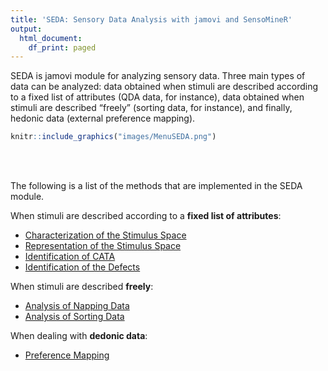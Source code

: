 ```yaml
---
title: 'SEDA: Sensory Data Analysis with jamovi and SensoMineR'
output:
  html_document:
    df_print: paged
---
```


SEDA is jamovi module for analyzing sensory data. Three main types of data can be analyzed: data obtained when stimuli are described according to a fixed list of attributes (QDA data, for instance), data obtained when stimuli are described  "freely" (sorting data, for instance), and finally, hedonic data (external preference mapping).

```r
knitr::include_graphics("images/MenuSEDA.png")
```
<br><br />

The following is a list of the methods that are implemented in the SEDA module.

When stimuli are described according to a **fixed list of attributes**:

* [Characterization of the Stimulus Space](charstim.html)
* [Representation of the Stimulus Space](repstim.html)
* [Identification of CATA](idecat.html)
* [Identification of the Defects](idef.html)


When stimuli are described  **freely**:

* [Analysis of Napping Data](AND.html)
* [Analysis of Sorting Data](ASD.html)

When dealing with **dedonic data**:

* [Preference Mapping](prefmap.html)

